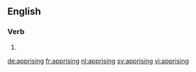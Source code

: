 ==English==

===Verb===
{{head|en}}

# {{present participle of|apprise|lang=en}}

[[de:apprising]]
[[fr:apprising]]
[[nl:apprising]]
[[sv:apprising]]
[[vi:apprising]]